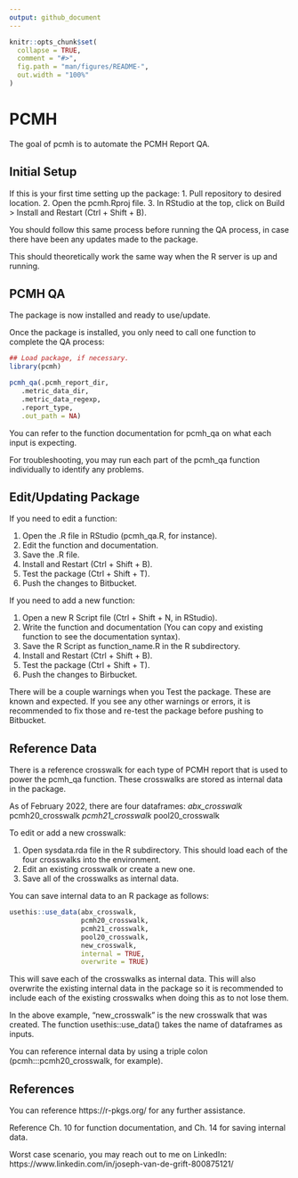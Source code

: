 ```yaml
---
output: github_document
---
```


<!-- README.md is generated from README.Rmd. Please edit that file -->

```r
knitr::opts_chunk$set(
  collapse = TRUE,
  comment = "#>",
  fig.path = "man/figures/README-",
  out.width = "100%"
)
```

# PCMH

<!-- badges: start -->
<!-- badges: end -->

The goal of pcmh is to automate the PCMH Report QA.

## Initial Setup

If this is your first time setting up the package:
 1. Pull repository to desired location.
 2. Open the pcmh.Rproj file.
 3. In RStudio at the top, click on Build > Install and Restart (Ctrl + Shift + B).
 
You should follow this same process before running the QA process, in case there have been any updates made to the package.

This should theoretically work the same way when the R server is up and running.

## PCMH QA

The package is now installed and ready to use/update. 

Once the package is installed, you only need to call one function to complete the QA process:

```r
## Load package, if necessary.
library(pcmh)

pcmh_qa(.pcmh_report_dir,
   .metric_data_dir,
   .metric_data_regexp,
   .report_type,
   .out_path = NA)
```

You can refer to the function documentation for pcmh_qa on what each input is expecting.

For troubleshooting, you may run each part of the pcmh_qa function individually to identify any problems.

## Edit/Updating Package

If you need to edit a function:

 1. Open the .R file in RStudio (pcmh_qa.R, for instance).
 2. Edit the function and documentation.
 3. Save the .R file.
 4. Install and Restart (Ctrl + Shift + B).
 5. Test the package (Ctrl + Shift + T).
 6. Push the changes to Bitbucket.
 
If you need to add a new function:

 1. Open a new R Script file (Ctrl + Shift + N, in RStudio).
 2. Write the function and documentation (You can copy and existing function to see the documentation syntax).
 3. Save the R Script as function_name.R in the R subdirectory.
 4. Install and Restart (Ctrl + Shift + B).
 5. Test the package (Ctrl + Shift + T).
 6. Push the changes to Birbucket.
 
There will be a couple warnings when you Test the package. These are known and expected. If you see any other warnings or errors, it is recommended to fix those and re-test the package before pushing to Bitbucket.

## Reference Data

There is a reference crosswalk for each type of PCMH report that is used to power the pcmh_qa function. These crosswalks are stored as internal data in the package.

As of February 2022, there are four dataframes: 
 *abx_crosswalk
 *pcmh20_crosswalk
 *pcmh21_crosswalk
 *pool20_crosswalk

To edit or add a new crosswalk:

 1. Open sysdata.rda file in the R subdirectory. This should load each of the four crosswalks into the environment.
 2. Edit an existing crosswalk or create a new one.
 3. Save all of the crosswalks as internal data.
 
You can save internal data to an R package as follows:

```r
usethis::use_data(abx_crosswalk, 
				  pcmh20_crosswalk,
                  pcmh21_crosswalk,
                  pool20_crosswalk,
                  new_crosswalk,
                  internal = TRUE,
                  overwrite = TRUE)
```

This will save each of the crosswalks as internal data. This will also overwrite the existing internal data in the package so it is recommended to include each of the existing crosswalks when doing this as to not lose them.

In the above example, "new_crosswalk" is the new crosswalk that was created. The function usethis::use_data() takes the name of dataframes as inputs.

You can reference internal data by using a triple colon (pcmh:::pcmh20_crosswalk, for example).

## References

You can reference https://r-pkgs.org/ for any further assistance. 

Reference Ch. 10 for function documentation, and Ch. 14 for saving internal data.

Worst case scenario, you may reach out to me on LinkedIn: https://www.linkedin.com/in/joseph-van-de-grift-800875121/
